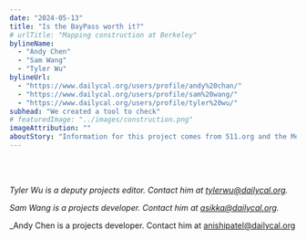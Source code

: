 ```yaml
---
date: "2024-05-13"
title: "Is the BayPass worth it?"
# urlTitle: "Mapping construction at Berkeley"
bylineName:
  - "Andy Chen"
  - "Sam Wang"
  - "Tyler Wu"
bylineUrl:
  - "https://www.dailycal.org/users/profile/andy%20chan/"
  - "https://www.dailycal.org/users/profile/sam%20wang/"
  - "https://www.dailycal.org/users/profile/tyler%20wu/"
subhead: "We created a tool to check"
# featuredImage: "../images/construction.png"
imageAttribution: ""
aboutStory: "Information for this project comes from 511.org and the Metropolotin Transportation Commission."
---
```


<br />
<BayPassCalculator />
<br />

_Tyler Wu is a deputy projects editor. Contact him at [tylerwu@dailycal.org](mailto:tylerwu@dailycal.org)._

_Sam Wang is a projects developer. Contact him at [asikka@dailycal.org](mailto:asikka@dailycal.org)._

_Andy Chen is a projects developer. Contact him at [anishipatel@dailycal.org](mailto:anishipatel@dailycal.org)
